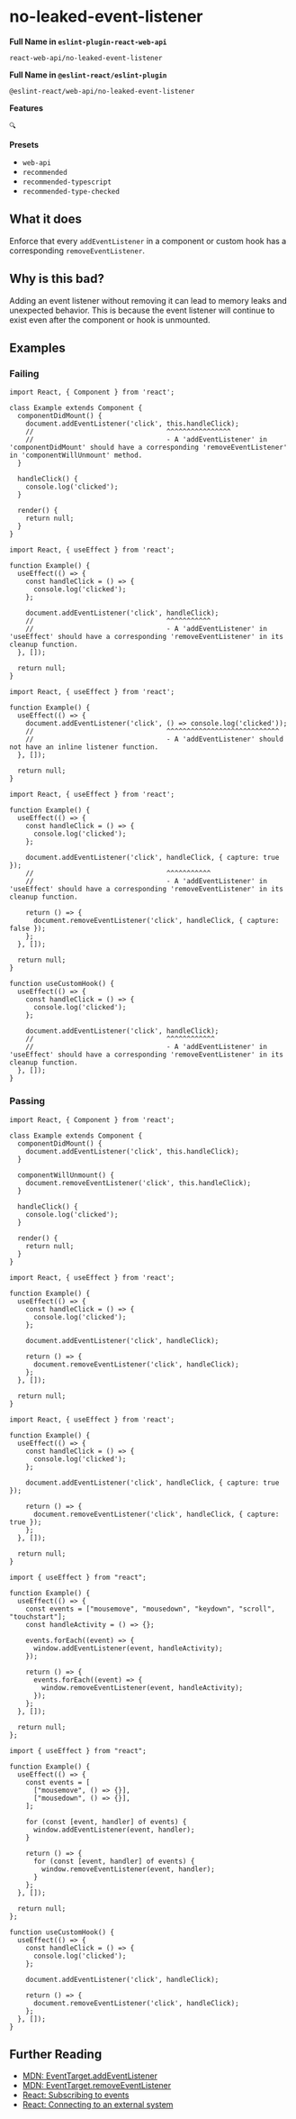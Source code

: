 # no-leaked-event-listener

**Full Name in `eslint-plugin-react-web-api`**

```plain copy
react-web-api/no-leaked-event-listener
```

**Full Name in `@eslint-react/eslint-plugin`**

```plain copy
@eslint-react/web-api/no-leaked-event-listener
```

**Features**

`🔍`

**Presets**

- `web-api`
- `recommended`
- `recommended-typescript`
- `recommended-type-checked`

## What it does

Enforce that every `addEventListener` in a component or custom hook has a corresponding `removeEventListener`.

## Why is this bad?

Adding an event listener without removing it can lead to memory leaks and unexpected behavior. This is because the event listener will continue to exist even after the component or hook is unmounted.

## Examples

### Failing

```tsx
import React, { Component } from 'react';

class Example extends Component {
  componentDidMount() {
    document.addEventListener('click', this.handleClick);
    //                                 ^^^^^^^^^^^^^^^^
    //                                 - A 'addEventListener' in 'componentDidMount' should have a corresponding 'removeEventListener' in 'componentWillUnmount' method.
  }

  handleClick() {
    console.log('clicked');
  }

  render() {
    return null;
  }
}
```

```tsx
import React, { useEffect } from 'react';

function Example() {
  useEffect(() => {
    const handleClick = () => {
      console.log('clicked');
    };

    document.addEventListener('click', handleClick);
    //                                 ^^^^^^^^^^^
    //                                 - A 'addEventListener' in 'useEffect' should have a corresponding 'removeEventListener' in its cleanup function.
  }, []);

  return null;
}
```

```tsx
import React, { useEffect } from 'react';

function Example() {
  useEffect(() => {
    document.addEventListener('click', () => console.log('clicked'));
    //                                 ^^^^^^^^^^^^^^^^^^^^^^^^^^^^
    //                                 - A 'addEventListener' should not have an inline listener function.
  }, []);

  return null;
}
```

```tsx
import React, { useEffect } from 'react';

function Example() {
  useEffect(() => {
    const handleClick = () => {
      console.log('clicked');
    };

    document.addEventListener('click', handleClick, { capture: true });
    //                                 ^^^^^^^^^^^
    //                                 - A 'addEventListener' in 'useEffect' should have a corresponding 'removeEventListener' in its cleanup function.

    return () => {
      document.removeEventListener('click', handleClick, { capture: false });
    };
  }, []);

  return null;
}
```

```tsx
function useCustomHook() {
  useEffect(() => {
    const handleClick = () => {
      console.log('clicked');
    };

    document.addEventListener('click', handleClick);
    //                                 ^^^^^^^^^^^^
    //                                 - A 'addEventListener' in 'useEffect' should have a corresponding 'removeEventListener' in its cleanup function.
  }, []);
}
```

### Passing

```tsx
import React, { Component } from 'react';

class Example extends Component {
  componentDidMount() {
    document.addEventListener('click', this.handleClick);
  }

  componentWillUnmount() {
    document.removeEventListener('click', this.handleClick);
  }

  handleClick() {
    console.log('clicked');
  }

  render() {
    return null;
  }
}
```

```tsx
import React, { useEffect } from 'react';

function Example() {
  useEffect(() => {
    const handleClick = () => {
      console.log('clicked');
    };

    document.addEventListener('click', handleClick);

    return () => {
      document.removeEventListener('click', handleClick);
    };
  }, []);

  return null;
}
```

```tsx
import React, { useEffect } from 'react';

function Example() {
  useEffect(() => {
    const handleClick = () => {
      console.log('clicked');
    };

    document.addEventListener('click', handleClick, { capture: true });

    return () => {
      document.removeEventListener('click', handleClick, { capture: true });
    };
  }, []);

  return null;
}
```

```tsx
import { useEffect } from "react";

function Example() {
  useEffect(() => {
    const events = ["mousemove", "mousedown", "keydown", "scroll", "touchstart"];
    const handleActivity = () => {};

    events.forEach((event) => {
      window.addEventListener(event, handleActivity);
    });

    return () => {
      events.forEach((event) => {
        window.removeEventListener(event, handleActivity);
      });
    };
  }, []);

  return null;
};
```

```tsx
import { useEffect } from "react";

function Example() {
  useEffect(() => {
    const events = [
      ["mousemove", () => {}],
      ["mousedown", () => {}],
    ];

    for (const [event, handler] of events) {
      window.addEventListener(event, handler);
    }

    return () => {
      for (const [event, handler] of events) {
        window.removeEventListener(event, handler);
      }
    };
  }, []);

  return null;
};
```

```tsx
function useCustomHook() {
  useEffect(() => {
    const handleClick = () => {
      console.log('clicked');
    };

    document.addEventListener('click', handleClick);

    return () => {
      document.removeEventListener('click', handleClick);
    };
  }, []);
}
```

## Further Reading

- [MDN: EventTarget.addEventListener](https://developer.mozilla.org/en-US/docs/Web/API/EventTarget/addEventListener)
- [MDN: EventTarget.removeEventListener](https://developer.mozilla.org/en-US/docs/Web/API/EventTarget/removeEventListener)
- [React: Subscribing to events](https://react.dev/learn/synchronizing-with-effects#subscribing-to-events)
- [React: Connecting to an external system](https://react.dev/reference/react/useEffect#connecting-to-an-external-system)
